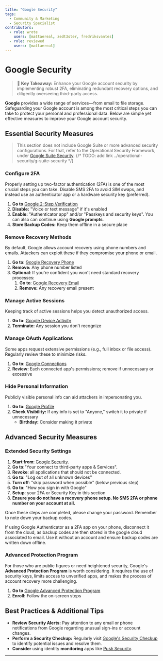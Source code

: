 ```yaml
---
title: "Google Security"
tags:
  - Community & Marketing
  - Security Specialist
contributors:
  - role: wrote
    users: [mattaereal, zedt3ster, fredriksvantes]
  - role: reviewed
    users: [mattaereal]
---
```



<TagProvider>
<TagFilter />

# Google Security

<TagList tags={frontmatter.tags} />
<AttributionList contributors={frontmatter.contributors} />

> 🔑 **Key Takeaway:** Enhance your Google account security by implementing robust 2FA, eliminating redundant recovery options, and diligently overseeing third-party access.

**Google** provides a wide range of services—from email to file storage. Safeguarding your Google account is among the most critical steps you can take to protect your personal and professional data. Below are simple yet effective measures to improve your Google account security.

## Essential Security Measures

>This section does not include Google Suite or more advanced security configurations. For that, refer to the Operational Security Framework, under [Google Suite Security](). {/* TODO: add link ../operational-security/g-suite-security */}

### Configure 2FA

Properly setting up two-factor authentication (2FA) is one of the most crucial steps you can take. Disable SMS 2FA to avoid SIM swaps, and instead use an authenticator app or a hardware security key (preferred).

1. **Go to** [Google 2-Step Verification](https://myaccount.google.com/signinoptions/two-step-verification)  
2. **Disable:** "Voice or text message" if it's enabled  
3. **Enable:** "Authenticator app" and/or "Passkeys and security keys". You can also can continue using **Google prompts**.
4. **Store Backup Codes:** Keep them offline in a secure place

### Remove Recovery Methods

By default, Google allows account recovery using phone numbers and emails. Attackers can exploit these if they compromise your phone or email.

1. **Go to**: [Google Recovery Phone](https://myaccount.google.com/signinoptions/rescuephone)  
2. **Remove:** Any phone number listed  
3. **Optional**: If you're confident you won't need standard recovery processes:  
   1. **Go to**: [Google Recovery Email](https://myaccount.google.com/recovery/email)  
   2. **Remove:** Any recovery email present

### Manage Active Sessions

Keeping track of active sessions helps you detect unauthorized access.

1. **Go to**: [Google Device Activity](https://myaccount.google.com/device-activity)  
2. **Terminate:** Any session you don't recognize

### Manage OAuth Applications

Some apps request extensive permissions (e.g., full inbox or file access). Regularly review these to minimize risks.

1. **Go to**: [Google Connections](https://myaccount.google.com/connections)  
2. **Review:** Each connected app's permissions; remove if unnecessary or excessive

### Hide Personal Information

Publicly visible personal info can aid attackers in impersonating you.

1. **Go to**: [Google Profile](https://myaccount.google.com/profile)  
2. **Check Visibility:** If any info is set to "Anyone," switch it to private if unnecessary  
   - **Birthday:** Consider making it private

## Advanced Security Measures

### Extended Security Settings

1. **Start from**: [Google Security](https://myaccount.google.com/security).
2. **Go to**:"Your connect to third-party apps & Services".
3. **Revoke**: all applications that should not be connected.
4. **Go to**: "Log out of all unknown devices"
5. **Turn off**: "skip password when possible" (below previous step)
6. **Go to**: "How you sign in with Google"
7. **Setup**: your 2FA or Security Key in this section
8. **Ensure you do not have a recovery phone setup. No SMS 2FA or phone number on your account at all.**

Once these steps are completed, please change your password. Remember to note down your backup codes.

If using Google Authenticator as a 2FA app on your phone, disconnect it from the cloud, as backup codes are then stored in the google cloud associated to email. Use it without an account and ensure backup codes are written down offline.

### Advanced Protection Program

For those who are public figures or need heightened security, Google's **Advanced Protection Program** is worth considering. It requires the use of security keys, limits access to unverified apps, and makes the process of account recovery more challenging.

1. **Go to** [Google Advanced Protection Program](https://myaccount.google.com/advanced-protection/landing)  
2. **Enroll:** Follow the on-screen steps

## Best Practices & Additional Tips

- **Review Security Alerts:** Pay attention to any email or phone notifications from Google regarding unusual sign-ins or account changes.  
- **Perform a Security Checkup:** Regularly visit [Google's Security Checkup](https://myaccount.google.com/security-checkup) to identify potential issues and resolve them.
- **Consider** using identity **monitoring** apps like [Push Security](pushsecurity.com).

---

</TagProvider>
<ContributeFooter />